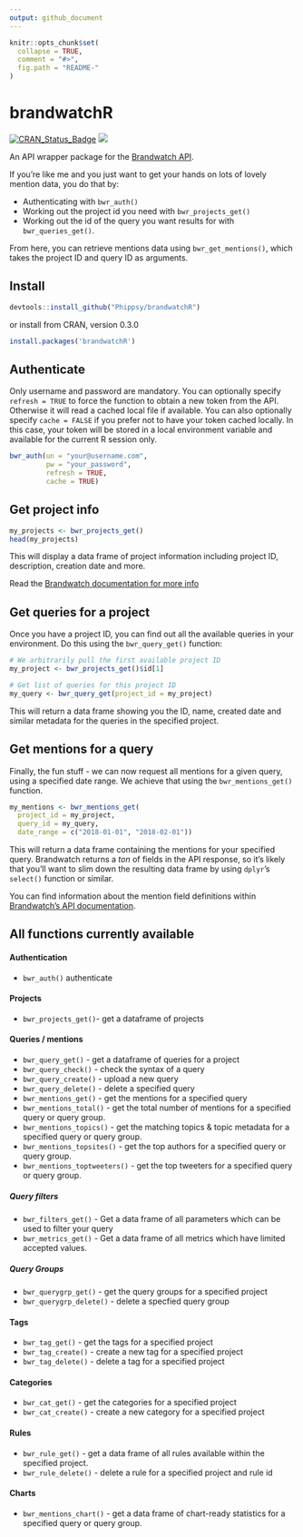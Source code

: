 ```yaml
---
output: github_document
---
```


<!-- README.md is generated from README.Rmd. Please edit that file -->

```r
knitr::opts_chunk$set(
  collapse = TRUE,
  comment = "#>",
  fig.path = "README-"
)
```

# brandwatchR

[![CRAN_Status_Badge](http://www.r-pkg.org/badges/version/brandwatchR?color=brightgreen)](https://cran.r-project.org/package=brandwatchR)
![](http://cranlogs.r-pkg.org/badges/brandwatchR?color=brightgreen)

An API wrapper package for the [Brandwatch API](https://developers.brandwatch.com/docs/).

If you're like me and you just want to get your hands on lots of lovely mention data, you do that by:

- Authenticating with `bwr_auth()`
- Working out the project id you need with `bwr_projects_get()`
- Working out the id of the query you want results for with `bwr_queries_get()`.

From here, you can retrieve mentions data using `bwr_get_mentions()`, which takes the project ID and query ID as arguments.


## Install

```r
devtools::install_github("Phippsy/brandwatchR")
```

or install from CRAN, version 0.3.0

```r
install.packages('brandwatchR')
```

## Authenticate

Only username and password are mandatory. 
You can optionally specify `refresh = TRUE` to force the function to obtain a new token from the API. Otherwise it will read a cached local file if available. 
You can also optionally specify `cache = FALSE` if you prefer not to have your token cached locally. In this case, your token will be stored in a local environment variable and available for the current R session only.

```r
bwr_auth(un = "your@username.com",
         pw = "your_password",
         refresh = TRUE,
         cache = TRUE)
```

## Get project info

```r
my_projects <- bwr_projects_get()
head(my_projects)
```

This will display a data frame of project information including project ID, description, creation date and more.

Read the [Brandwatch documentation for more info](https://developers.brandwatch.com/docs/retrieving-projects)

## Get queries for a project

Once you have a project ID, you can find out all the available queries in your environment. Do this using the `bwr_query_get()` function:

```r
# We arbitrarily pull the first available project ID
my_project <- bwr_projects_get()$id[1]

# Get list of queries for this project ID
my_query <- bwr_query_get(project_id = my_project)
```

This will return a data frame showing you the ID, name, created date and similar metadata for the queries in the specified project.

## Get mentions for a query

Finally, the fun stuff - we can now request all mentions for a given query, using a specified date range. We achieve that using the `bwr_mentions_get()` function.

```r
my_mentions <- bwr_mentions_get(
  project_id = my_project,
  query_id = my_query,
  date_range = c("2018-01-01", "2018-02-01"))
```

This will return a data frame containing the mentions for your specified query. Brandwatch returns a *ton* of fields in the API response, so it's likely that you'll want to slim down the resulting data frame by using `dplyr`'s `select()` function or similar.

You can find information about the mention field definitions within [Brandwatch's API documentation](https://developers.brandwatch.com/docs/mention-metadata-field-definitions).


## All functions currently available

#### Authentication

- `bwr_auth()` authenticate

#### Projects

- `bwr_projects_get()`- get a dataframe of projects

#### Queries / mentions

- `bwr_query_get()` - get a dataframe of queries for a project
- `bwr_query_check()` - check the syntax of a query 
- `bwr_query_create()` - upload a new query
- `bwr_query_delete()` - delete a specified query
- `bwr_mentions_get()` - get the mentions for a specified query
- `bwr_mentions_total()` - get the total number of mentions for a specified query or query group.
- `bwr_mentions_topics()` - get the matching topics & topic metadata for a specified query or query group.
- `bwr_mentions_topsites()` - get the top authors for a specified query or query group.
- `bwr_mentions_toptweeters()` - get the top tweeters for a specified query or query group.

##### Query filters
- `bwr_filters_get()` - Get a data frame of all parameters which can be used to filter your query
- `bwr_metrics_get()` - Get a data frame of all metrics which have limited accepted values.

##### Query Groups

- `bwr_querygrp_get()` - get the query groups for a specified project
- `bwr_querygrp_delete()` - delete a specfied query group

#### Tags 

- `bwr_tag_get()` - get the tags for a specified project
- `bwr_tag_create()`  - create a new tag for a specified project
- `bwr_tag_delete()` - delete a tag for a specified project

#### Categories

- `bwr_cat_get()` - get the categories for a specified project
- `bwr_cat_create()`  - create a new category for a specified project

#### Rules

- `bwr_rule_get()` - get a data frame of all rules available within the specified project.
- `bwr_rule_delete()` - delete a rule for a specified project and rule id

#### Charts

- `bwr_mentions_chart()` - get a data frame of chart-ready statistics for a specified query or query group.
